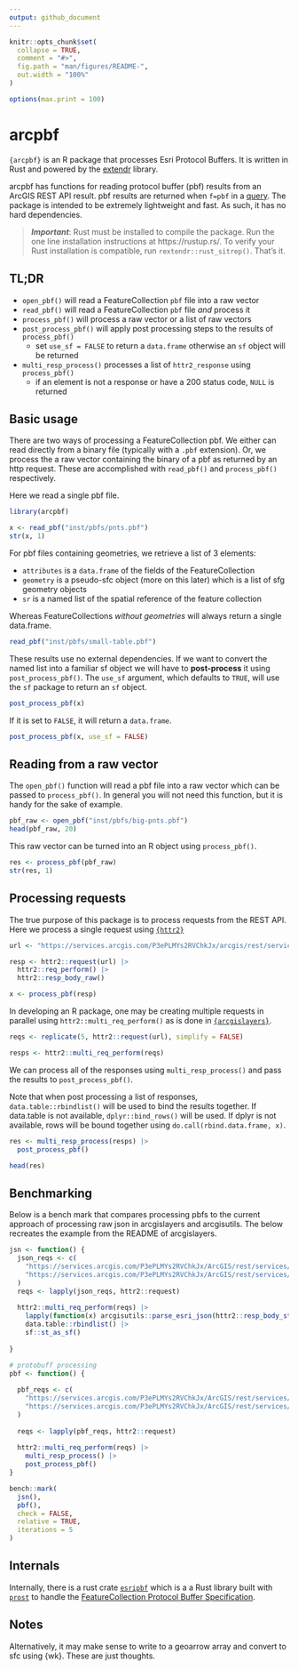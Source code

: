 ```yaml
---
output: github_document
---
```


<!-- README.md is generated from README.Rmd. Please edit that file -->

```r
knitr::opts_chunk$set(
  collapse = TRUE,
  comment = "#>",
  fig.path = "man/figures/README-",
  out.width = "100%"
)

options(max.print = 100)
```

# arcpbf

`{arcpbf}` is an R package that processes Esri Protocol Buffers. It is written
in Rust and powered by the [extendr](https://github.com/extendr/extendr) library.

arcpbf has functions for reading protocol buffer (pbf) results from an ArcGIS 
REST API result. pbf results are returned when `f=pbf` in a [query](https://developers.arcgis.com/rest/services-reference/enterprise/query-feature-service-layer-.htm). 
The package is intended to be extremely lightweight and fast. As such, it has no 
hard dependencies. 

> ***Important***: Rust must be installed to compile the package. Run the one line 
installation instructions at https://rustup.rs/. To verify your Rust installation
is compatible, run `rextendr::rust_sitrep()`. That's it. 

## TL;DR 

- `open_pbf()` will read a FeatureCollection `pbf` file into a raw vector
- `read_pbf()` will read a FeatureCollection `pbf` file _and_ process it
- `process_pbf()` will process a raw vector or a list of raw vectors
- `post_process_pbf()` will apply post processing steps to the results of `process_pbf()`
  - set `use_sf = FALSE` to return a `data.frame` otherwise an `sf` object will be returned
- `multi_resp_process()` processes a list of `httr2_response` using `process_pbf()`
  - if an element is not a response or have a 200 status code, `NULL` is returned

## Basic usage 

There are two ways of processing a FeatureCollection pbf. We either can read
directly from a binary file (typically with a `.pbf` extension). Or, we process
the a raw vector containing the binary of a pbf as returned by an http request. 
These are accomplished with `read_pbf()` and `process_pbf()` respectively. 

Here we read a single pbf file. 

```r
library(arcpbf)

x <- read_pbf("inst/pbfs/pnts.pbf")
str(x, 1)
```

For pbf files containing geometries, we retrieve a list of 3 elements:

- `attributes` is a `data.frame` of the fields of the FeatureCollection
- `geometry` is a pseudo-sfc object (more on this later) which is a list of sfg geometry objects
- `sr` is a named list of the spatial reference of the feature collection

Whereas FeatureCollections _without geometries_ will always return a single data.frame.

```r
read_pbf("inst/pbfs/small-table.pbf")
```

These results use no external dependencies. If we want to convert the named list into a familiar sf object
we will have to **post-process** it using `post_process_pbf()`. The `use_sf` argument, which defaults 
to `TRUE`, will use the `sf` package to return an `sf` object. 

```r
post_process_pbf(x)
```

If it is set to `FALSE`, it will return a `data.frame`.

```r
post_process_pbf(x, use_sf = FALSE)
```


## Reading from a raw vector

The `open_pbf()` function will read a pbf file into a raw vector which can be 
passed to `process_pbf()`. In general you will not need this function, but it 
is handy for the sake of example. 

```r
pbf_raw <- open_pbf("inst/pbfs/big-pnts.pbf")
head(pbf_raw, 20)
```

This raw vector can be turned into an R object using `process_pbf()`.

```r
res <- process_pbf(pbf_raw)
str(res, 1)
```

## Processing requests 

The true purpose of this package is to process requests from the REST API. Here
we process a single request using [`{httr2}`](https://httr2.r-lib.org/)

```r

url <- "https://services.arcgis.com/P3ePLMYs2RVChkJx/arcgis/rest/services/ACS_Population_by_Race_and_Hispanic_Origin_Boundaries/FeatureServer/2/query?where=1=1&outFields=*&f=pbf&token="

resp <- httr2::request(url) |> 
  httr2::req_perform() |> 
  httr2::resp_body_raw()

x <- process_pbf(resp)
```

In developing an R package, one may be creating multiple requests in parallel using `httr2::multi_req_perform()` as is done in [`{arcgislayers}`](https://github.com/R-ArcGIS/arcgislayers).

```r
reqs <- replicate(5, httr2::request(url), simplify = FALSE)

resps <- httr2::multi_req_perform(reqs)
```

We can process all of the responses using `multi_resp_process()` and pass the results to `post_process_pbf()`.

Note that when post processing a list of responses, `data.table::rbindlist()` will be used to bind
the results together. If data.table is not available, `dplyr::bind_rows()` will be used. If dplyr
is not available, rows will be bound together using `do.call(rbind.data.frame, x)`. 

```r
res <- multi_resp_process(resps) |> 
  post_process_pbf()

head(res)
```

## Benchmarking

Below is a bench mark that compares processing pbfs to the current approach of processing 
raw json in arcgislayers and arcgisutils. The below recreates the example from the README of
arcgislayers. 

```r
jsn <- function() {
  json_reqs <- c(
    "https://services.arcgis.com/P3ePLMYs2RVChkJx/ArcGIS/rest/services/USA_Counties_Generalized_Boundaries/FeatureServer/0/query?outFields=%2A&where=1%3D1&outSR=%7B%22wkid%22%3A4326%7D&returnGeometry=TRUE&token=&f=json&resultOffset=0",
    "https://services.arcgis.com/P3ePLMYs2RVChkJx/ArcGIS/rest/services/USA_Counties_Generalized_Boundaries/FeatureServer/0/query?outFields=%2A&where=1%3D1&outSR=%7B%22wkid%22%3A4326%7D&returnGeometry=TRUE&token=&f=json&resultOffset=2001"
  )
  reqs <- lapply(json_reqs, httr2::request) 
  
  httr2::multi_req_perform(reqs) |> 
    lapply(function(x) arcgisutils::parse_esri_json(httr2::resp_body_string(x))) |> 
    data.table::rbindlist() |> 
    sf::st_as_sf()
  
}

# protobuff processing 
pbf <- function() {
  
  pbf_reqs <- c(
    "https://services.arcgis.com/P3ePLMYs2RVChkJx/ArcGIS/rest/services/USA_Counties_Generalized_Boundaries/FeatureServer/0/query?outFields=%2A&where=1%3D1&outSR=%7B%22wkid%22%3A4326%7D&returnGeometry=TRUE&token=&f=pbf&resultOffset=0",
    "https://services.arcgis.com/P3ePLMYs2RVChkJx/ArcGIS/rest/services/USA_Counties_Generalized_Boundaries/FeatureServer/0/query?outFields=%2A&where=1%3D1&outSR=%7B%22wkid%22%3A4326%7D&returnGeometry=TRUE&token=&f=pbf&resultOffset=2001"
  )
  
  reqs <- lapply(pbf_reqs, httr2::request)
  
  httr2::multi_req_perform(reqs) |> 
    multi_resp_process() |> 
    post_process_pbf()
}

bench::mark(
  jsn(),
  pbf(),
  check = FALSE,
  relative = TRUE,
  iterations = 5
)
```


## Internals 

Internally, there is a rust crate [`esripbf`](./src/rust/esripbf) which is a
a Rust library built with [`prost`](https://github.com/tokio-rs/prost) to handle the [FeatureCollection Protocol Buffer Specification](https://github.com/Esri/arcgis-pbf/tree/main/proto/FeatureCollection).


## Notes

Alternatively, it may make sense to write to a geoarrow array and convert to sfc 
using {wk}. These are just thoughts. 
